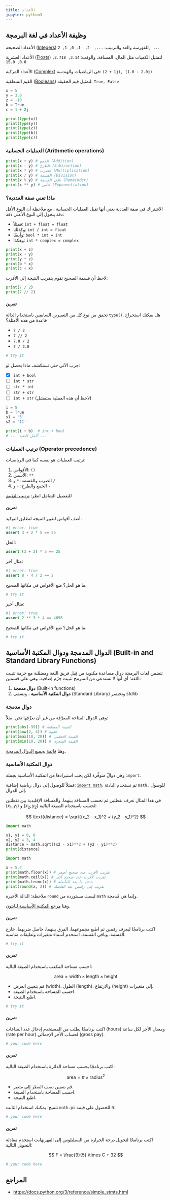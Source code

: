```yaml
---
title: الأعداد
jupyter: python3
---
```


## وظيفة الأعداد في لغة البرمجة

الأعداد الصحيحة ([Integers](https://docs.python.org/3/library/functions.html#int)) للفهرسة والعد والترتيب: `..., -2, -1, 0, 1, 2, ...`


الأعداد العشرية ([Floats](https://docs.python.org/3/library/functions.html#float)) لتمثيل الكميات مثل المال، المسافة، والوقت: `3.14, 2.718, 0.0, 15.0`


الأعداد المركبة ([Complex](https://docs.python.org/3/library/functions.html#complex)) في الرياضيات والهندسة: `(1 + 2j), (1.0 - 2.0j)`


القيم المنطقية ([Booleans](https://docs.python.org/3/library/stdtypes.html#boolean-type-bool)) لتمثيل قيم الحقيقة: `True, False`

```python
x = 5
y = 3.0
z = -10
b = True
c = 1 + 2j
```

```python
print(type(x))
print(type(y))
print(type(z))
print(type(b))
print(type(c))
```

### العمليات الحسابية (Arithmetic operations)

```python
print(x + y) # الجمع (Addition)
print(x - y) # الطرح (Subtraction)
print(x * y) # الضرب (Multiplication)
print(x / y) # القسمة (Division)
print(x % y) # باقي القسمة (Remainder)
print(x ** y) # الأس (Exponentiation)
```

### ماذا تعني صفة العددية؟

الاشتراك في صفة العددية يعني أنها تقبل العمليات الحسابية ، مع ملاحظة أن النوع الأقل دقة يتحول إلى النوع الأعلى دقة:

- فمثلاً: `int + float = float`
- وكذلك: `int / int = float`
- وأيضًا: `bool * int = int`
- وهكذا: `int * complex = complex`

```python
print(x + z)
print(x + y)
print(y * z)
print(b * x)
print(c + x)
```

لاحظ أن قسمة الصحيح تقوم بتقريب النتيجة إلى الأقرب:

```python
print(7 / 2)
print(7 // 2)
```

#### تمرين

تحقق من نوع كل من التعبيرين السابقين باستخدام الدالة `type()`. هل يمكنك استخراج قاعدة من هذه الأمثلة؟


- `7 / 2`
- `7 // 2`
- `7.0 / 2`
- `7 / 2.0`

```python
# try it
```

جرب الآتي حتى تستكشف ماذا يحصل لو:

- [x] `int + bool`
- [ ] `int * str`
- [ ] `str * int`
- [ ] `str + str`
- [ ] `int + str` (لاحظ أن هذه العملية ستفشل)

```python
i = 5
b = True
s1 = '5'
s2 = '11'

print(i + b)  # int + bool
# ... أكمل البقية ...
```


### ترتيب العمليات (Operator precedence)

ترتيب العمليات هو نفسه كما في الرياضيات:

1. الأقواس: `()`
2. الأسس: `**`
3. الضرب والقسمة: `*` و `/`
4. الجمع والطرح: `+` و `-`

للتفصيل الشامل انظر: [ترتيب التقييم](https://docs.python.org/3/reference/expressions.html#evaluation-order)

#### تمرين

أضف أقواس لتغيير النتيجة لتطابق التوكيد:

```python
#| error: true
assert 3 + 2 * 5 == 25
```

الحل:

```python
assert (3 + 2) * 5 == 25
```

مثال آخر:

```python
#| error: true
assert 8 - 4 / 2 == 2
```

ما هو الحل؟ ضع الأقواس في مكانها الصحيح.

```python
# try it
```

مثال أخير:

```python
#| error: true
assert 2 ** 3 * 4 == 4096
```

ما هو الحل؟ ضع الأقواس في مكانها الصحيح.

```python
# try it
```


## الدوال المدمجة ودوال المكتبة الأساسية (Built-in and Standard Library Functions)

تتضمن لغات البرمجة دوال مساعدة مكتوبة من قِبل فريق اللغة ومضمَّنة مع حزمة تثبيت اللغة؛ أي أنها لا تستدعي من المبرمج تثبيت حِزَم إضافية. وهي على قسمين:

1. **دوال مدمجة** (Built-in functions)
2. **دوال المكتبة الأساسية** ، وتسمى (Standard Library) وتختصر stdlib


### دوال مدمجة

وهي الدوال المتاحة المعرَّفة من غير أن نعرِّفها نحن. مثلاً:

```python
print(abs(-99)) # القيمة المطلقة
print(pow(2, 4)) # القوة
print(max(10, 20)) # القيمة العظمى
print(min(10, 20)) # القيمة الصغرى
```

وهنا [قائمة بجميع الدوال المدمجة](https://docs.python.org/3/library/functions.html).

### دوال المكتبة الأساسية

وهي دوالّ متوفِّرة لكن يجب استيرادها من المكتبة الأساسية بجملة `import`.

فمثلاً للوصول إلى دوال رياضية إضافية: [`import math`](https://docs.python.org/3/library/math.html)، ثم نستخدم البادئة `math.` للوصول إلى الدوال.

في هذا المثال نعرف نقطتين ثم نحسب المسافة بينهما. والمسافة الإقليدية بين نقطتين $(x_1, y_1)$ و $(x_2, y_2)$ تُحسب باستخدام الصيغة التالية:

$$
\text{distance} = \sqrt{(x_2 - x_1)^2 + (y_2 - y_1)^2}
$$



```python
import math

x1, y1 = 0, 0
x2, y2 = 3, 4
distance = math.sqrt((x2 - x1)**2 + (y2 - y1)**2)
print(distance)
```

```python
import math

x = 5.4
print(math.floor(x)) # تقريب لأقرب عدد صحيح أصغر
print(math.ceil(x)) # تقريب لأقرب عدد صحيح أكبر
print(math.trunc(x)) # حذف ما بعد الفاصلة
print(round(x, 2)) # تقريب إلى رقمين بعد الفاصلة
```

ملاحظة: الدالة الأخيرة `round` ليست مستوردة من `math` وإنما هي مُدمجة.

وهنا [مرجع المكتبة الأساسية لبايثون](https://docs.python.org/3/library/index.html).

#### تمرين

اكتب برنامجًا ليعرف رقمين ثم اطبع مجموعهما، الفرق بينهما، حاصل ضربهما، خارج القسمة، وباقي القسمة. استخدم أسماء متغيرات وتعليقات مناسبة.

```python
# try it
```

#### تمرين

احسب مساحة المكعب باستخدام الصيغة التالية:

$$
\text{area} = \text{width} \times \text{length} \times \text{height}
$$

- قم بتعيين العرض (width)، الطول (length)، والارتفاع (height) إلى متغيرات.
- احسب المساحة باستخدام الصيغة.
- اطبع النتيجة.

```python
# try it
```

#### تمرين

اكتب برنامجًا يطلب من المستخدم إدخال عدد الساعات (hours) ومعدل الأجر لكل ساعة (rate per hour) لحساب الأجر الإجمالي (gross pay).

```python
# your code here
```

#### تمرين

اكتب برنامجًا يحسب مساحة الدائرة باستخدام الصيغة التالية:


$$
\text{area} = \pi \times \text{radius}^2
$$

- قم بتعيين نصف القطر إلى متغير.
- احسب المساحة باستخدام الصيغة.
- اطبع النتيجة.

تلميح: يمكنك استخدام الثابت `math.pi` للحصول على قيمة $\pi$.

```python
# your code here
```

#### تمرين

اكتب برنامجًا لتحويل درجة الحرارة من السيليلوس إلى الفهرنهايت استخدم معادلة التحويل التالية:

$$
F = \frac{9}{5} \times C + 32
$$

```python
# your code here
```


## المراجع

- [https://docs.python.org/3/reference/simple_stmts.html](https://docs.python.org/3/reference/simple_stmts.html#augmented-assignment-statements)